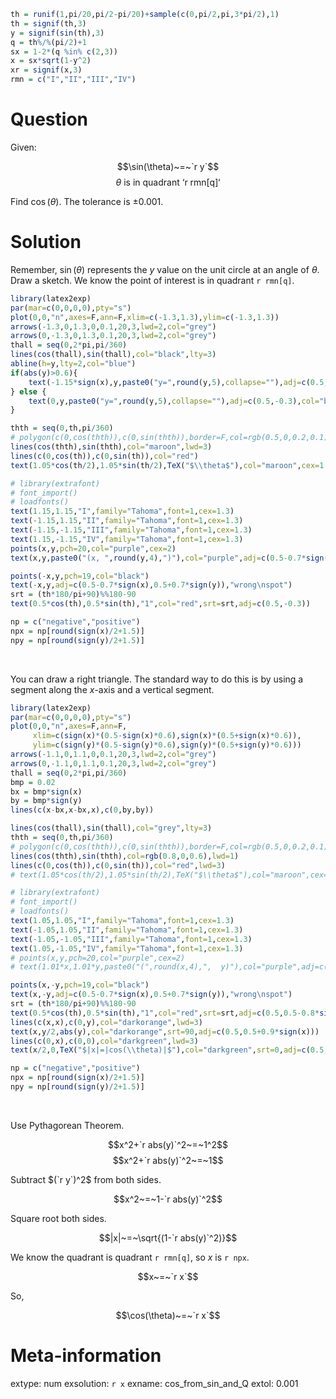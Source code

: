 ```r
th = runif(1,pi/20,pi/2-pi/20)+sample(c(0,pi/2,pi,3*pi/2),1)
th = signif(th,3)
y = signif(sin(th),3)
q = th%/%(pi/2)+1
sx = 1-2*(q %in% c(2,3))
x = sx*sqrt(1-y^2)
xr = signif(x,3)
rmn = c("I","II","III","IV")
```

Question
========

Given:

$$\sin(\theta)~=~`r y`$$
$$\theta\text{ is in quadrant `r rmn[q]`}$$

Find $\cos(\theta)$. The tolerance is $\pm 0.001$.


Solution
========

Remember, $\sin(\theta)$ represents the $y$ value on the unit circle at an angle of $\theta$. Draw a sketch. We know the point of interest is in quadrant `r rmn[q]`.

```r
library(latex2exp)
par(mar=c(0,0,0,0),pty="s")
plot(0,0,"n",axes=F,ann=F,xlim=c(-1.3,1.3),ylim=c(-1.3,1.3))
arrows(-1.3,0,1.3,0,0.1,20,3,lwd=2,col="grey")
arrows(0,-1.3,0,1.3,0.1,20,3,lwd=2,col="grey")
thall = seq(0,2*pi,pi/360)
lines(cos(thall),sin(thall),col="black",lty=3)
abline(h=y,lty=2,col="blue")
if(abs(y)>0.6){
    text(-1.15*sign(x),y,paste0("y=",round(y,5),collapse=""),adj=c(0.5,-0.3),col="blue")
} else {
    text(0,y,paste0("y=",round(y,5),collapse=""),adj=c(0.5,-0.3),col="blue")
}

thth = seq(0,th,pi/360)
# polygon(c(0,cos(thth)),c(0,sin(thth)),border=F,col=rgb(0.5,0,0.2,0.1))
lines(cos(thth),sin(thth),col="maroon",lwd=3)
lines(c(0,cos(th)),c(0,sin(th)),col="red")
text(1.05*cos(th/2),1.05*sin(th/2),TeX("$\\theta$"),col="maroon",cex=1.5)

# library(extrafont)
# font_import()
# loadfonts() 
text(1.15,1.15,"I",family="Tahoma",font=1,cex=1.3)
text(-1.15,1.15,"II",family="Tahoma",font=1,cex=1.3)
text(-1.15,-1.15,"III",family="Tahoma",font=1,cex=1.3)
text(1.15,-1.15,"IV",family="Tahoma",font=1,cex=1.3)
points(x,y,pch=20,col="purple",cex=2)
text(x,y,paste0("(x, ",round(y,4),")"),col="purple",adj=c(0.5-0.7*sign(x),0.5-0.7*sign(y)))

points(-x,y,pch=19,col="black")
text(-x,y,adj=c(0.5-0.7*sign(x),0.5+0.7*sign(y)),"wrong\nspot")
srt = (th*180/pi+90)%%180-90
text(0.5*cos(th),0.5*sin(th),"1",col="red",srt=srt,adj=c(0.5,-0.3))

np = c("negative","positive")
npx = np[round(sign(x)/2+1.5)]
npy = np[round(sign(y)/2+1.5)]

```
\

You can draw a right triangle. The standard way to do this is by using a segment along the $x$-axis and a vertical segment.

```r
library(latex2exp)
par(mar=c(0,0,0,0),pty="s")
plot(0,0,"n",axes=F,ann=F,
     xlim=c(sign(x)*(0.5-sign(x)*0.6),sign(x)*(0.5+sign(x)*0.6)),
     ylim=c(sign(y)*(0.5-sign(y)*0.6),sign(y)*(0.5+sign(y)*0.6)))
arrows(-1.1,0,1.1,0,0.1,20,3,lwd=2,col="grey")
arrows(0,-1.1,0,1.1,0.1,20,3,lwd=2,col="grey")
thall = seq(0,2*pi,pi/360)
bmp = 0.02
bx = bmp*sign(x)
by = bmp*sign(y)
lines(c(x-bx,x-bx,x),c(0,by,by))

lines(cos(thall),sin(thall),col="grey",lty=3)
thth = seq(0,th,pi/360)
# polygon(c(0,cos(thth)),c(0,sin(thth)),border=F,col=rgb(0.5,0,0.2,0.1))
lines(cos(thth),sin(thth),col=rgb(0.8,0,0.6),lwd=1)
lines(c(0,cos(th)),c(0,sin(th)),col="red",lwd=3)
# text(1.05*cos(th/2),1.05*sin(th/2),TeX("$\\theta$"),col="maroon",cex=1.5)

# library(extrafont)
# font_import()
# loadfonts() 
text(1.05,1.05,"I",family="Tahoma",font=1,cex=1.3)
text(-1.05,1.05,"II",family="Tahoma",font=1,cex=1.3)
text(-1.05,-1.05,"III",family="Tahoma",font=1,cex=1.3)
text(1.05,-1.05,"IV",family="Tahoma",font=1,cex=1.3)
# points(x,y,pch=20,col="purple",cex=2)
# text(1.01*x,1.01*y,paste0("(",round(x,4),",  y)"),col="purple",adj=c(0.5-0.7*sign(x),0.5-0.7*sign(y)))

points(x,-y,pch=19,col="black")
text(x,-y,adj=c(0.5-0.7*sign(x),0.5+0.7*sign(y)),"wrong\nspot")
srt = (th*180/pi+90)%%180-90
text(0.5*cos(th),0.5*sin(th),"1",col="red",srt=srt,adj=c(0.5,0.5-0.8*sign(y)))
lines(c(x,x),c(0,y),col="darkorange",lwd=3)
text(x,y/2,abs(y),col="darkorange",srt=90,adj=c(0.5,0.5+0.9*sign(x)))
lines(c(0,x),c(0,0),col="darkgreen",lwd=3)
text(x/2,0,TeX("$|x|=|cos(\\theta)|$"),col="darkgreen",srt=0,adj=c(0.5,0.5+0.9*sign(y)))

np = c("negative","positive")
npx = np[round(sign(x)/2+1.5)]
npy = np[round(sign(y)/2+1.5)]

```
\

Use Pythagorean Theorem.

$$x^2+`r abs(y)`^2~=~1^2$$
$$x^2+`r abs(y)`^2~=~1$$

Subtract $(`r y`)^2$ from both sides.

$$x^2~=~1-`r abs(y)`^2$$

Square root both sides.

$$|x|~=~\sqrt{(1-`r abs(y)`^2)}$$

We know the quadrant is quadrant `r rmn[q]`, so $x$ is `r npx`.


$$x~=~`r x`$$

So,

$$\cos(\theta)~=~`r x`$$


Meta-information
============
extype: num
exsolution: `r x`
exname: cos_from_sin_and_Q
extol: 0.001